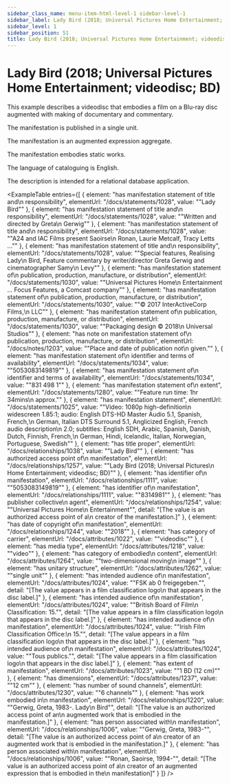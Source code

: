 ```yaml
---
sidebar_class_name: menu-item-html-level-1 sidebar-level-1
sidebar_label: Lady Bird (2018; Universal Pictures Home Entertainment; videodisc; BD)
sidebar_level: 1
sidebar_position: 51
title: Lady Bird (2018; Universal Pictures Home Entertainment; videodisc; BD)
---
```


# Lady Bird (2018; Universal Pictures Home Entertainment; videodisc; BD)

This example describes a videodisc that embodies a film on a Blu-ray disc augmented
              with making of documentary and commentary.

The manifestation is published in a single unit.

The manifestation is an augmented expression aggregate.

The manifestation embodies static works.

The language of cataloguing is English.

The description is intended for a relational database application.

<ExampleTable
  entries={[
    {
      element: "has manifestation statement of title and\n                    responsibility",
      elementUrl: "/docs/statements/1028",
      value: "\"Lady Bird\""
    },
    {
      element: "has manifestation statement of title and\n                    responsibility",
      elementUrl: "/docs/statements/1028",
      value: "\"Written and directed by Greta\n                  Gerwig\""
    },
    {
      element: "has manifestation statement of title and\n                    responsibility",
      elementUrl: "/docs/statements/1028",
      value: "\"A24 and IAC Films present Saoirse\n                  Ronan, Laurie Metcalf, Tracy Letts …\""
    },
    {
      element: "has manifestation statement of title and\n                    responsibility",
      elementUrl: "/docs/statements/1028",
      value: "\"Special features, Realising Lady\n                  Bird, Feature commentary by writer/director Greta Gerwig and cinematographer Samy\n                  Levy\""
    },
    {
      element: "has manifestation statement of\n                    publication, production, manufacture, or distribution",
      elementUrl: "/docs/statements/1030",
      value: "\"Universal Pictures Home\n                  Entertainment … Focus Features, a Comcast company\""
    },
    {
      element: "has manifestation statement of\n                    publication, production, manufacture, or distribution",
      elementUrl: "/docs/statements/1030",
      value: "\"© 2017 InterActiveCorp Films,\n                  LLC\""
    },
    {
      element: "has manifestation statement of\n                    publication, production, manufacture, or distribution",
      elementUrl: "/docs/statements/1030",
      value: "\"Packaging design © 2018\n                  Universal Studios\""
    },
    {
      element: "has note on manifestation statement of\n                    publication, production, manufacture, or distribution",
      elementUrl: "/docs/notes/1203",
      value: "\"Place and date of publication not\n                  given.\""
    },
    {
      element: "has manifestation statement of\n                    identifier and terms of availability",
      elementUrl: "/docs/statements/1034",
      value: "\"5053083149819\""
    },
    {
      element: "has manifestation statement of\n                    identifier and terms of availability",
      elementUrl: "/docs/statements/1034",
      value: "\"831 498 1\""
    },
    {
      element: "has manifestation statement of\n                    extent",
      elementUrl: "/docs/statements/1280",
      value: "\"Feature run time: 1hr 34mins\n                  approx.\""
    },
    {
      element: "has manifestation statement",
      elementUrl: "/docs/statements/1025",
      value: "\"Video: 1080p high-definition\n                  widescreen 1.85:1; audio: English DTS-HD Master Audio 5.1, Spanish, French,\n                  German, Italian DTS Surround 5.1, Anglicized English, French audio description\n                  2.0; subtitles: English SDH, Arabic, Spanish, Danish, Dutch, Finnish, French,\n                  German, Hindi, Icelandic, Italian, Norwegian, Portuguese, Swedish\""
    },
    {
      element: "has title proper",
      elementUrl: "/docs/relationships/1038",
      value: "\"Lady Bird\""
    },
    {
      element: "has authorized access point of\n                    manifestation",
      elementUrl: "/docs/relationships/1257",
      value: "\"Lady Bird (2018; Universal Pictures\n                  Home Entertainment; videodisc; BD)\""
    },
    {
      element: "has identifier of\n                  manifestation",
      elementUrl: "/docs/relationships/1111",
      value: "\"5053083149819\""
    },
    {
      element: "has identifier of\n                  manifestation",
      elementUrl: "/docs/relationships/1111",
      value: "\"8314981\""
    },
    {
      element: "has publisher collective\n                    agent",
      elementUrl: "/docs/relationships/1254",
      value: "\"Universal Pictures Home\n                    Entertainment\"",
      detail: "[The value is an authorized access point of a\n                      creator of the manifestation.]"
    },
    {
      element: "has date of copyright of\n                    manifestation",
      elementUrl: "/docs/relationships/1244",
      value: "\"2018\""
    },
    {
      element: "has category of carrier",
      elementUrl: "/docs/attributes/1022",
      value: "\"videodisc\""
    },
    {
      element: "has media type",
      elementUrl: "/docs/attributes/1218",
      value: "\"video\""
    },
    {
      element: "has category of embodied\n                  content",
      elementUrl: "/docs/attributes/1264",
      value: "\"two-dimensional moving\n                  image\""
    },
    {
      element: "has unitary structure",
      elementUrl: "/docs/attributes/1262",
      value: "\"single unit\""
    },
    {
      element: "has intended audience of\n                      manifestation",
      elementUrl: "/docs/attributes/1024",
      value: "\"FSK ab 0 freigegeben.\"",
      detail: "[The value appears in a film classification logo\n                      that appears in the disc label.]"
    },
    {
      element: "has intended audience of\n                      manifestation",
      elementUrl: "/docs/attributes/1024",
      value: "\"British Board of Film\n                    Classification: 15.\"",
      detail: "[The value appears in a film classification logo\n                      that appears in the disc label.]"
    },
    {
      element: "has intended audience of\n                      manifestation",
      elementUrl: "/docs/attributes/1024",
      value: "\"Irish Film Classification Office:\n                    15.\"",
      detail: "[The value appears in a film classification logo\n                      that appears in the disc label.]"
    },
    {
      element: "has intended audience of\n                      manifestation",
      elementUrl: "/docs/attributes/1024",
      value: "\"Tous publics.\"",
      detail: "[The value appears in a film classification logo\n                      that appears in the disc label.]"
    },
    {
      element: "has extent of manifestation",
      elementUrl: "/docs/attributes/1023",
      value: "\"1 BD (12 cm)\""
    },
    {
      element: "has dimensions",
      elementUrl: "/docs/attributes/1237",
      value: "\"12 cm\""
    },
    {
      element: "has number of sound channels",
      elementUrl: "/docs/attributes/1230",
      value: "\"6 channels\""
    },
    {
      element: "has work embodied in\n                      manifestation",
      elementUrl: "/docs/relationships/1220",
      value: "\"Gerwig, Greta, 1983-. Lady\n                    Bird\"",
      detail: "[The value is an authorized access point of an\n                      augmented work that is embodied in the manifestation.]"
    },
    {
      element: "has person associated with\n                      manifestation",
      elementUrl: "/docs/relationships/1006",
      value: "\"Gerwig, Greta, 1983-\"",
      detail: "[The value is an authorized access point of a\n                      creator of an augmented work that is embodied in the manifestation.]"
    },
    {
      element: "has person associated with\n                      manifestation",
      elementUrl: "/docs/relationships/1006",
      value: "\"Ronan, Saoirse, 1994-\"",
      detail: "[The value is an authorized access point of a\n                      creator of an augmented expression that is embodied in the\n                      manifestation]"
    }
  ]}
/>
